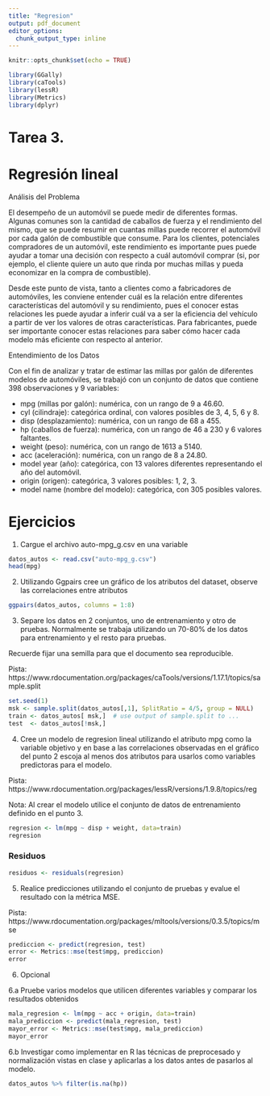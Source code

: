 ```yaml
---
title: "Regresion"
output: pdf_document
editor_options: 
  chunk_output_type: inline
---
```


```r
knitr::opts_chunk$set(echo = TRUE)
```

```r
library(GGally)
library(caTools)
library(lessR)
library(Metrics)
library(dplyr)
```

# Tarea 3.
# Regresión lineal

Análisis del Problema

El desempeño de un automóvil se puede medir de diferentes formas. Algunas comunes son la cantidad de caballos de fuerza y el rendimiento del mismo, que se puede resumir en cuantas millas puede recorrer el automóvil por cada galón de combustible que consume. Para los clientes, potenciales compradores de un automóvil, este rendimiento es importante pues puede ayudar a tomar una decisión con respecto a cuál automóvil comprar (si, por ejemplo, el cliente quiere un auto que rinda por muchas millas y pueda economizar en la compra de combustible).

Desde este punto de vista, tanto a clientes como a fabricadores de automóviles, les conviene entender cuál es la relación entre diferentes características del automóvil y su rendimiento, pues el conocer estas relaciones les puede ayudar a inferir cuál va a ser la eficiencia del vehículo a partir de ver los valores de otras características. Para fabricantes, puede ser importante conocer estas relaciones para saber cómo hacer cada modelo más eficiente con respecto al anterior.

Entendimiento de los Datos

Con el fin de analizar y tratar de estimar las millas por galón de diferentes modelos de automóviles, se trabajó con un conjunto de datos que contiene 398 observaciones y 9 variables:

- mpg (millas por galón): numérica, con un rango de 9 a 46.60.
- cyl (cilindraje): categórica ordinal, con valores posibles de 3, 4, 5, 6 y 8.
- disp (desplazamiento): numérica, con un rango de 68 a 455.
- hp (caballos de fuerza): numérica, con un rango de 46 a 230 y 6 valores faltantes.
- weight (peso): numérica, con un rango de 1613 a 5140.
- acc (aceleración): numérica, con un rango de 8 a 24.80.
- model year (año): categórica, con 13 valores diferentes representando el año del automóvil.
- origin (origen): categórica, 3 valores posibles: 1, 2, 3.
- model name (nombre del modelo): categórica, con 305 posibles valores.

# Ejercicios 

1. Cargue el archivo auto-mpg_g.csv en una variable

```r
datos_autos <- read.csv("auto-mpg_g.csv")
head(mpg)
```

2. Utilizando Ggpairs cree un gráfico de los atributos del dataset, observe las correlaciones entre atributos

```r
ggpairs(datos_autos, columns = 1:8)
```

3. Separe los datos en 2 conjuntos, uno de entrenamiento y otro de pruebas. Normalmente se trabaja utilizando un 70-80% de los datos para entrenamiento y el resto para pruebas.

Recuerde fijar una semilla para que el documento sea reproducible.

Pista: https://www.rdocumentation.org/packages/caTools/versions/1.17.1/topics/sample.split
```r
set.seed(1)
msk <- sample.split(datos_autos[,1], SplitRatio = 4/5, group = NULL)
train <- datos_autos[ msk,]  # use output of sample.split to ...
test  <- datos_autos[!msk,]
```

4. Cree un modelo de regresion lineal utilizando el atributo mpg como la variable objetivo y en base a las correlaciones observadas en el gráfico del punto 2 escoja al menos dos atributos para usarlos como variables predictoras para el modelo.

Pista: https://www.rdocumentation.org/packages/lessR/versions/1.9.8/topics/reg

Nota: Al crear el modelo utilice el conjunto de datos de entrenamiento definido en el punto 3.

```r
regresion <- lm(mpg ~ disp + weight, data=train)
regresion
```

### Residuos
```r
residuos <- residuals(regresion)
```

5. Realice predicciones utilizando el conjunto de pruebas y evalue el resultado con la métrica MSE.

Pista: https://www.rdocumentation.org/packages/mltools/versions/0.3.5/topics/mse
```r
prediccion <- predict(regresion, test)
error <- Metrics::mse(test$mpg, prediccion)
error
```

6. Opcional

6.a Pruebe varios modelos que utilicen diferentes variables y comparar los resultados obtenidos

```r
mala_regresion <- lm(mpg ~ acc + origin, data=train)
mala_prediccion <- predict(mala_regresion, test)
mayor_error <- Metrics::mse(test$mpg, mala_prediccion)
mayor_error
```

6.b Investigar como implementar en R las técnicas de preprocesado y normalización vistas en clase y aplicarlas a los datos antes de pasarlos al modelo.

```r
datos_autos %>% filter(is.na(hp))
```